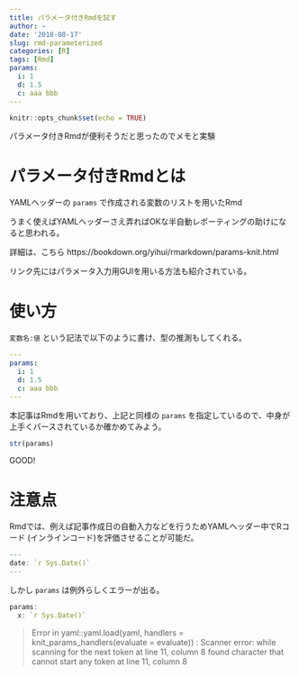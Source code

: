```yaml
---
title: パラメータ付きRmdを試す
author: ~
date: '2018-08-17'
slug: rmd-parameterized
categories: [R]
tags: [Rmd]
params:
  i: 1
  d: 1.5
  c: aaa bbb
---
```


```r
knitr::opts_chunk$set(echo = TRUE)
```


パラメータ付きRmdが便利そうだと思ったのでメモと実験

# パラメータ付きRmdとは

YAMLヘッダーの `params` で作成される変数のリストを用いたRmd

うまく使えばYAMLヘッダーさえ弄ればOKな半自動レポーティングの助けになると思われる。

詳細は、こちら
https://bookdown.org/yihui/rmarkdown/params-knit.html

リンク先にはパラメータ入力用GUIを用いる方法も紹介されている。

# 使い方

`変数名:値` という記法で以下のように書け、型の推測もしてくれる。


```yaml
---
params:
  i: 1
  d: 1.5
  c: aaa bbb
---
```

本記事はRmdを用いており、上記と同様の `params` を指定しているので、中身が上手くパースされているか確かめてみよう。

```r
str(params)
```

GOOD!

# 注意点

Rmdでは、例えば記事作成日の自動入力などを行うためYAMLヘッダー中でRコード (インラインコード)を評価させることが可能だ。

```r
---
date: `r Sys.Date()`
---
```

しかし `params` は例外らしくエラーが出る。

```r
params:
  x: `r Sys.Date()`
```

> Error in yaml::yaml.load(yaml, handlers = knit_params_handlers(evaluate = evaluate)) : 
  Scanner error: while scanning for the next token at line 11, column 8 found character that cannot start any token at line 11, column 8
